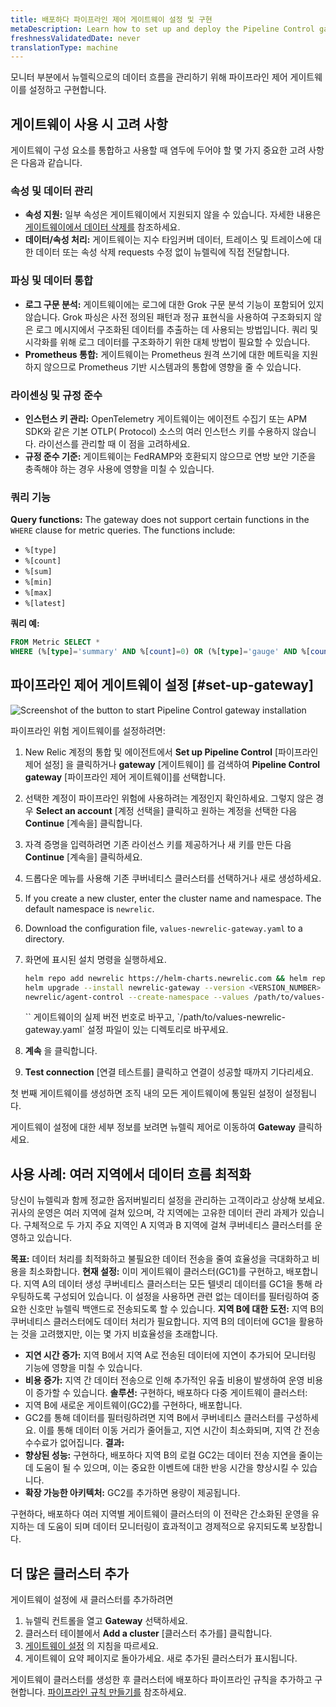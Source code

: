 ```yaml
---
title: 배포하다 파이프라인 제어 게이트웨이 설정 및 구현
metaDescription: Learn how to set up and deploy the Pipeline Control gateway to manage the flow of data from your monitored entities to New Relic.
freshnessValidatedDate: never
translationType: machine
---
```


모니터 부분에서 뉴렐릭으로의 데이터 흐름을 관리하기 위해 파이프라인 제어 게이트웨이를 설정하고 구현합니다.

## 게이트웨이 사용 시 고려 사항

게이트웨이 구성 요소를 통합하고 사용할 때 염두에 두어야 할 몇 가지 중요한 고려 사항은 다음과 같습니다.

### 속성 및 데이터 관리

* **속성 지원:** 일부 속성은 게이트웨이에서 지원되지 않을 수 있습니다. 자세한 내용은 [게이트웨이에서 데이터 삭제를](/docs/new-relic-control/pipeline-control/data-dropping-gateway) 참조하세요.
* **데이터/속성 처리:** 게이트웨이는 지수 타임커버 데이터, 트레이스 및 트레이스에 대한 데이터 또는 속성 삭제 requests 수정 없이 뉴렐릭에 직접 전달합니다.

### 파싱 및 데이터 통합

* **로그 구문 분석:** 게이트웨이에는 로그에 대한 Grok 구문 분석 기능이 포함되어 있지 않습니다. Grok 파싱은 사전 정의된 패턴과 정규 표현식을 사용하여 구조화되지 않은 로그 메시지에서 구조화된 데이터를 추출하는 데 사용되는 방법입니다. 쿼리 및 시각화를 위해 로그 데이터를 구조화하기 위한 대체 방법이 필요할 수 있습니다.
* **Prometheus 통합:** 게이트웨이는 Prometheus 원격 쓰기에 대한 메트릭을 지원하지 않으므로 Prometheus 기반 시스템과의 통합에 영향을 줄 수 있습니다.

### 라이센싱 및 규정 준수

* **인스턴스 키 관리:** OpenTelemetry 게이트웨이는 에이전트 수집기 또는 APM SDK와 같은 기본 OTLP( Protocol) 소스의 여러 인스턴스 키를 수용하지 않습니다. 라이선스를 관리할 때 이 점을 고려하세요.
* **규정 준수 기준:** 게이트웨이는 FedRAMP와 호환되지 않으므로 연방 보안 기준을 충족해야 하는 경우 사용에 영향을 미칠 수 있습니다.

### 쿼리 기능

**Query functions:** The gateway does not support certain functions in the `WHERE` clause for metric queries. The functions include:

* `%[type]`
* `%[count]`
* `%[sum]`
* `%[min]`
* `%[max]`
* `%[latest]`

**쿼리 예:**

```sql
FROM Metric SELECT *
WHERE (%[type]='summary' AND %[count]=0) OR (%[type]='gauge' AND %[count]=1 AND %[latest]=0)
```

## 파이프라인 제어 게이트웨이 설정 [#set-up-gateway]

<img title="Install gateway" alt="Screenshot of the button to start Pipeline Control gateway installation" src="/images/install-pipeline-control.webp" />

파이프라인 위험 게이트웨이를 설정하려면:

1. New Relic 계정의 통합 및 에이전트에서 **Set up Pipeline Control** \[파이프라인 제어 설정] 을 클릭하거나 **gateway** \[게이트웨이] 를 검색하여 **Pipeline Control gateway** \[파이프라인 제어 게이트웨이]를 선택합니다.

2. 선택한 계정이 파이프라인 위험에 사용하려는 계정인지 확인하세요. 그렇지 않은 경우 **Select an account** \[계정 선택을] 클릭하고 원하는 계정을 선택한 다음 **Continue** \[계속을] 클릭합니다.

3. 자격 증명을 입력하려면 기존 라이선스 키를 제공하거나 새 키를 만든 다음 **Continue** \[계속을] 클릭하세요.

4. 드롭다운 메뉴를 사용해 기존 쿠버네티스 클러스터를 선택하거나 새로 생성하세요.

5. If you create a new cluster, enter the cluster name and namespace. The default namespace is `newrelic`.

6. Download the configuration file, `values-newrelic-gateway.yaml` to a directory.

7. 화면에 표시된 설치 명령을 실행하세요.

   ```bash
   helm repo add newrelic https://helm-charts.newrelic.com && helm repo update && \
   helm upgrade --install newrelic-gateway --version <VERSION_NUMBER> -n newrelic \
   newrelic/agent-control --create-namespace --values /path/to/values-newrelic-gateway.yaml --devel
   ```

   <Callout variant="tip">
     `<VERSION_NUMBER>` 게이트웨이의 실제 버전 번호로 바꾸고, `/path/to/values-newrelic-gateway.yaml` 설정 파일이 있는 디렉토리로 바꾸세요.
   </Callout>

8. **계속** 을 클릭합니다.

9. **Test connection** \[연결 테스트를] 클릭하고 연결이 성공할 때까지 기다리세요.

첫 번째 게이트웨이를 생성하면 조직 내의 모든 게이트웨이에 통일된 설정이 설정됩니다.

게이트웨이 설정에 대한 세부 정보를 보려면 뉴렐릭 제어로 이동하여 **Gateway** 클릭하세요.

## 사용 사례: 여러 지역에서 데이터 흐름 최적화

당신이 뉴렐릭과 함께 정교한 옵저버빌리티 설정을 관리하는 고객이라고 상상해 보세요. 귀사의 운영은 여러 지역에 걸쳐 있으며, 각 지역에는 고유한 데이터 관리 과제가 있습니다. 구체적으로 두 가지 주요 지역인 A 지역과 B 지역에 걸쳐 쿠버네티스 클러스터를 운영하고 있습니다.

**목표:** 데이터 처리를 최적화하고 불필요한 데이터 전송을 줄여 효율성을 극대화하고 비용을 최소화합니다. **현재 설정:** 이미 게이트웨이 클러스터(GC1)를 구현하고, 배포합니다. 지역 A의 데이터 생성 쿠버네티스 클러스터는 모든 텔넷리 데이터를 GC1을 통해 라우팅하도록 구성되어 있습니다. 이 설정을 사용하면 관련 없는 데이터를 필터링하여 중요한 신호만 뉴렐릭 백앤드로 전송되도록 할 수 있습니다. **지역 B에 대한 도전:** 지역 B의 쿠버네티스 클러스터에도 데이터 처리가 필요합니다. 지역 B의 데이터에 GC1을 활용하는 것을 고려했지만, 이는 몇 가지 비효율성을 초래합니다.

* **지연 시간 증가:** 지역 B에서 지역 A로 전송된 데이터에 지연이 추가되어 모니터링 기능에 영향을 미칠 수 있습니다.
* **비용 증가:** 지역 간 데이터 전송으로 인해 추가적인 유출 비용이 발생하여 운영 비용이 증가할 수 있습니다. **솔루션:** 구현하다, 배포하다 다중 게이트웨이 클러스터:
* 지역 B에 새로운 게이트웨이(GC2)를 구현하다, 배포합니다.
* GC2를 통해 데이터를 필터링하려면 지역 B에서 쿠버네티스 클러스터를 구성하세요. 이를 통해 데이터 이동 거리가 줄어들고, 지연 시간이 최소화되며, 지역 간 전송 수수료가 없어집니다. **결과:**
* **향상된 성능:** 구현하다, 배포하다 지역 B의 로컬 GC2는 데이터 전송 지연을 줄이는 데 도움이 될 수 있으며, 이는 중요한 이벤트에 대한 반응 시간을 향상시킬 수 있습니다.
* **확장 가능한 아키텍처:** GC2를 추가하면 용량이 제공됩니다.

구현하다, 배포하다 여러 지역별 게이트웨이 클러스터의 이 전략은 간소화된 운영을 유지하는 데 도움이 되며 데이터 모니터링이 효과적이고 경제적으로 유지되도록 보장합니다.

## 더 많은 클러스터 추가

게이트웨이 설정에 새 클러스터를 추가하려면

1. 뉴렐릭 컨트롤을 열고 **Gateway** 선택하세요.
2. 클러스터 테이블에서 **Add a cluster** \[클러스터 추가를] 클릭합니다.
3. [게이트웨이 설정](/docs/new-relic-control/pipeline-control/set-up-and-deploy-pipeline-control#set-up-gateway) 의 지침을 따르세요.
4. 게이트웨이 요약 페이지로 돌아가세요. 새로 추가된 클러스터가 표시됩니다.

게이트웨이 클러스터를 생성한 후 클러스터에 배포하다 파이프라인 규칙을 추가하고 구현합니다. [파이프라인 규칙 만들기를](/docs/new-relic-control/pipeline-control/create-pipeline-rules) 참조하세요.